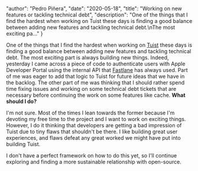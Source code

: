 
  "author": "Pedro Piñera",
  "date": "2020-05-18",
  "title": "Working on new features or tackling technical debt",
  "description": "One of the things that I find the hardest when working on Tuist these days is finding a good balance between adding new features and tackling technical debt.\nThe most exciting pa..."
}




One of the things that I find the hardest when working on [Tuist](https://tuist.io) these days is finding a good balance between adding new features and tackling technical debt.
The most exciting part is always building new things.
Indeed,
yesterday I came across a piece of code to authenticate users with Apple Developer Portal using the internal API that [Fastlane](https://fastlane.tools) has always used.
Part of me was eager to add that logic to Tuist for future ideas that we have in the backlog.
The other part of me was thinking that I should rather spend time fixing issues and working on some technical debt tickets that are necessary before continuing the work on some features like cache. **What should I do?**

I'm not sure.
Most of the times I lean towards the former because I'm devoting my free time to the project and I want to work on exciting things.
However,
I do it thinking that developers are getting a bad impression of Tuist due to tiny flaws that shouldn't be there.
I like building great user experiences, and flaws defeat any great worked we might have put into building Tuist.

I don't have a perfect framework on how to do this yet,
so I'll continue exploring and finding a more sustainable relationship with open-source.

    